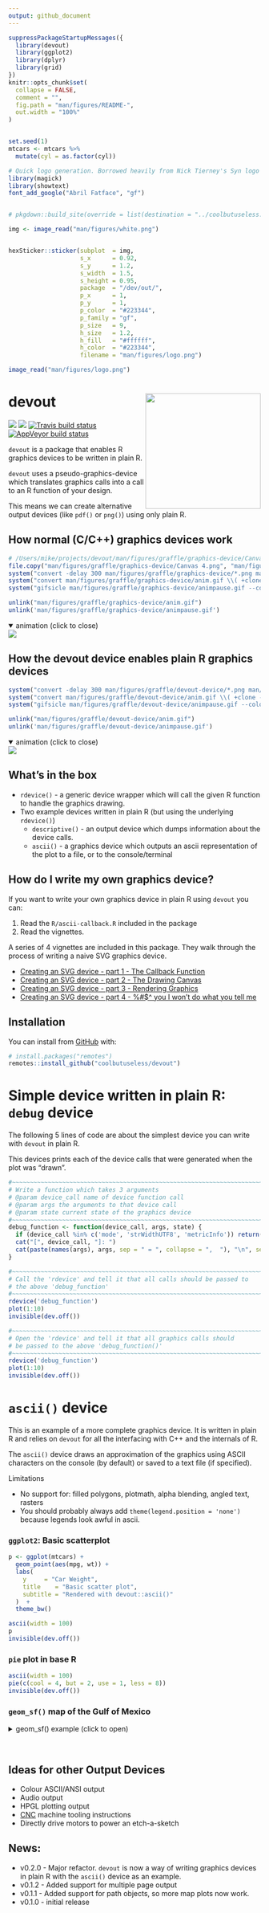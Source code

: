 ```yaml
---
output: github_document
---
```


<!-- README.md is generated from README.Rmd. Please edit that file -->

```r
suppressPackageStartupMessages({
  library(devout)
  library(ggplot2)
  library(dplyr)
  library(grid)
})
knitr::opts_chunk$set(
  collapse = FALSE,
  comment = "",
  fig.path = "man/figures/README-",
  out.width = "100%"
)


set.seed(1)
mtcars <- mtcars %>% 
  mutate(cyl = as.factor(cyl))
```




```r
# Quick logo generation. Borrowed heavily from Nick Tierney's Syn logo process
library(magick)
library(showtext)
font_add_google("Abril Fatface", "gf")


# pkgdown::build_site(override = list(destination = "../coolbutuseless.github.io/package/devout"))
```


```r
img <- image_read("man/figures/white.png")


hexSticker::sticker(subplot  = img,
                    s_x      = 0.92,
                    s_y      = 1.2,
                    s_width  = 1.5,
                    s_height = 0.95,
                    package  = "/dev/out/",
                    p_x      = 1,
                    p_y      = 1,
                    p_color  = "#223344",
                    p_family = "gf",
                    p_size   = 9,
                    h_size   = 1.2,
                    h_fill   = "#ffffff",
                    h_color  = "#223344",
                    filename = "man/figures/logo.png")

image_read("man/figures/logo.png")
```



# devout   <img src="man/figures/logo.png" align="right" height=230/>

<!-- badges: start -->
![](https://img.shields.io/badge/cool-useless-green.svg)
![](http://img.shields.io/badge/dev-out-blue.svg)
[![Travis build status](https://travis-ci.org/coolbutuseless/devout.svg?branch=master)](https://travis-ci.org/coolbutuseless/devout)
[![AppVeyor build status](https://ci.appveyor.com/api/projects/status/github/coolbutuseless/devout?branch=master&svg=true)](https://ci.appveyor.com/project/coolbutuseless/devout)
<!-- badges: end -->


`devout` is a package that enables R graphics devices to be written in plain R.

`devout` uses a pseudo-graphics-device which translates graphics
calls into a call to an R function of your design.  

This means we can create alternative output devices (like `pdf()` or `png()`) using
only plain R.



## How normal (C/C++) graphics devices work


```r
# /Users/mike/projects/devout/man/figures/graffle/graphics-device/Canvas 4.png
file.copy("man/figures/graffle/graphics-device/Canvas 4.png", "man/figures/graffle/graphics-device/Canvas 4a.png", overwrite = TRUE)
system("convert -delay 300 man/figures/graffle/graphics-device/*.png man/figures/graffle/graphics-device/anim.gif")
system("convert man/figures/graffle/graphics-device/anim.gif \\( +clone -set delay 500 \\) +swap +delete  man/figures/graffle/graphics-device/animpause.gif")
system("gifsicle man/figures/graffle/graphics-device/animpause.gif --colors 8 > man/figures/graffle/graphics-device/animo.gif")

unlink("man/figures/graffle/graphics-device/anim.gif")
unlink('man/figures/graffle/graphics-device/animpause.gif')
```

<details open>
<summary> <span title='animation'> animation (click to close) </summary>
<img src="man/figures/graffle/graphics-device/animo.gif" />
</details>

## How the devout device enables plain R graphics devices



```r
system("convert -delay 300 man/figures/graffle/devout-device/*.png man/figures/graffle/devout-device/anim.gif")
system("convert man/figures/graffle/devout-device/anim.gif \\( +clone -set delay 500 \\) +swap +delete  man/figures/graffle/devout-device/animpause.gif")
system("gifsicle man/figures/graffle/devout-device/animpause.gif --colors 8 > man/figures/graffle/devout-device/animo.gif")

unlink("man/figures/graffle/devout-device/anim.gif")
unlink('man/figures/graffle/devout-device/animpause.gif')
```

<details open>
<summary> <span title='animation'> animation (click to close) </summary>
<img src="man/figures/graffle/devout-device/animo.gif" />
</details>

## What's in the box

* `rdevice()` - a generic device wrapper which will call the given R function to 
  handle the graphics drawing.
* Two example devices written in plain R (but using the underlying `rdevice()`)
    * `descriptive()` - an output device which dumps information about the device calls.
    * `ascii()` - a graphics device which outputs an ascii representation of the plot 
       to a file, or to the console/terminal

## How do I write my own graphics device?

If you want to write your own graphics device in plain R using `devout` you can:

1. Read the `R/ascii-callback.R` included in the package
2. Read the vignettes.

A series of 4 vignettes are included in this package. They walk through the process
of writing a naive SVG graphics device.

* [Creating an SVG device - part 1 - The Callback Function](https://coolbutuseless.github.io/package/devout/articles/creating-an-svg-device-01.html)
* [Creating an SVG device - part 2 - The Drawing Canvas](https://coolbutuseless.github.io/package/devout/articles/creating-an-svg-device-02.html)
* [Creating an SVG device - part 3 - Rendering Graphics](https://coolbutuseless.github.io/package/devout/articles/creating-an-svg-device-03.html)
* [Creating an SVG device - part 4 - %#$^ you I won't do what you tell me](https://coolbutuseless.github.io/package/devout/articles/creating-an-svg-device-04.html)

## Installation

You can install from [GitHub](https://github.com/coolbutuseless/devout) with:

``` r
# install.packages("remotes")
remotes::install_github("coolbutuseless/devout")
```



# Simple device written in plain R: `debug` device

The following 5 lines of code are about the simplest device you can write with 
`devout` in plain R.

This devices prints each of the device calls that were generated when the 
plot was "drawn".

```r
#~~~~~~~~~~~~~~~~~~~~~~~~~~~~~~~~~~~~~~~~~~~~~~~~~~~~~~~~~~~~~~~~~~~~~~~~~~~~~
# Write a function which takes 3 arguments
# @param device_call name of device function call
# @param args the arguments to that device call
# @param state current state of the graphics device
#~~~~~~~~~~~~~~~~~~~~~~~~~~~~~~~~~~~~~~~~~~~~~~~~~~~~~~~~~~~~~~~~~~~~~~~~~~~~~
debug_function <- function(device_call, args, state) {
  if (device_call %in% c('mode', 'strWidthUTF8', 'metricInfo')) return()
  cat("[", device_call, "]: ")
  cat(paste(names(args), args, sep = " = ", collapse = ",  "), "\n", sep = "")
}
```


```r
#~~~~~~~~~~~~~~~~~~~~~~~~~~~~~~~~~~~~~~~~~~~~~~~~~~~~~~~~~~~~~~~~~~~~~~~~~~~~~
# Call the 'rdevice' and tell it that all calls should be passed to 
# the above 'debug_function'
#~~~~~~~~~~~~~~~~~~~~~~~~~~~~~~~~~~~~~~~~~~~~~~~~~~~~~~~~~~~~~~~~~~~~~~~~~~~~~
rdevice('debug_function') 
plot(1:10)
invisible(dev.off())
```


```r
#~~~~~~~~~~~~~~~~~~~~~~~~~~~~~~~~~~~~~~~~~~~~~~~~~~~~~~~~~~~~~~~~~~~~~~~~~~~~~
# Open the 'rdevice' and tell it that all graphics calls should 
# be passed to the above 'debug_function()'
#~~~~~~~~~~~~~~~~~~~~~~~~~~~~~~~~~~~~~~~~~~~~~~~~~~~~~~~~~~~~~~~~~~~~~~~~~~~~~
rdevice('debug_function') 
plot(1:10)
invisible(dev.off())
```


# `ascii()` device

This is an example of a more complete graphics device.  It is written in plain R and
relies on `devout` for all the interfacing with C++ and the internals of R.

The `ascii()` device draws an approximation of the graphics using ASCII characters
on the console (by default) or saved to a text file (if specified).


Limitations

* No support for: filled polygons, plotmath, alpha blending, angled text, rasters
* You should probably always add `theme(legend.position = 'none')` because legends look awful in ascii.



### `ggplot2`: Basic scatterplot

```r
p <- ggplot(mtcars) + 
  geom_point(aes(mpg, wt)) +
  labs(
    y     = "Car Weight",
    title    = "Basic scatter plot",
    subtitle = "Rendered with devout::ascii()"
  )  + 
  theme_bw()

ascii(width = 100)
p
invisible(dev.off())
```




### `pie` plot in base R

```r
ascii(width = 100) 
pie(c(cool = 4, but = 2, use = 1, less = 8))
invisible(dev.off())
```



### `geom_sf()` map of the Gulf of Mexico

<details closed>
<summary> <span title='Simple features example'> geom_sf() example (click to open) </summary>


* Example taken from the [r-spatial website](https://www.r-spatial.org/r/2018/10/25/ggplot2-sf.html)
* This would probably look better with filled polygons, but they are not supported yet.

```r
library(ggplot2)
library(sf)
library(rnaturalearth)
world <- ne_countries(scale = "medium", returnclass = "sf")

world_points <- st_centroid(world)
world_points <- cbind(world, st_coordinates(st_centroid(world$geometry)))

ascii(width = 200)
ggplot(data = world) +
  geom_sf() +
  geom_text(data= world_points,aes(x=X, y=Y, label=name),
            color = "darkblue", fontface = "bold", check_overlap = FALSE) +
  annotate(geom = "text", x = -90, y = 26, label = "Gulf of Mexico", fontface = "italic", color = "grey22", size = 6) +
  coord_sf(xlim = c(-102.15, -74.12), ylim = c(7.65, 33.97), expand = FALSE) + 
  theme_bw()
invisible(dev.off())
```

<img src = "man/figures/gulfofmexico.png">

</details><br />




## Ideas for other Output Devices

* Colour ASCII/ANSI output
* Audio output
* HPGL plotting output
* [CNC](https://en.wikipedia.org/wiki/Numerical_control) machine tooling instructions
* Directly drive motors to power an etch-a-sketch




## News:

* v0.2.0 - Major refactor. `devout` is now a way of writing graphics devices in 
           plain R with the `ascii()` device as an example. 
* v0.1.2 - Added support for multiple page output
* v0.1.1 - Added support for path objects, so more map plots now work.
* v0.1.0 - initial release

